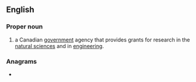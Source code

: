 ==English==
{{wikipedia}}

===Proper noun===
{{en-proper noun}}

# {{lb|en|Canada}} {{acronym of|lang=en|{{w|Natural Sciences and Engineering Research Council,}}|dot=}} a Canadian [[government]] agency that provides grants for research in the [[natural science]]s and in [[engineering]].

===Anagrams===
* {{anagrams|en|a=cenrs|NERSC|scern}}